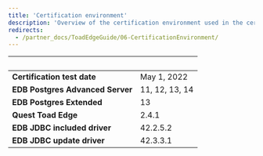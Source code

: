 ```yaml
---
title: 'Certification environment'
description: 'Overview of the certification environment used in the certification of Quest Toad Edge'
redirects: 
  - /partner_docs/ToadEdgeGuide/06-CertificationEnvironment/
---
```


|  &nbsp;    | &nbsp; |
| ----------- | ----------- |
| **Certification test date**      | May 1, 2022      |
| **EDB Postgres Advanced Server**      | 11, 12, 13, 14      |
| **EDB Postgres Extended**      | 13       |
| **Quest Toad Edge**  |  2.4.1  |
| **EDB JDBC included driver**  |  42.2.5.2  |
| **EDB JDBC update driver**  |  42.3.3.1  |

